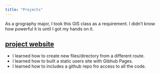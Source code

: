 ```yaml
---
title: "Projects"
---
```


As a grography major, I took this GIS class as a requirement. I didn't know how powerful it is until I got my hands on it. 

## [project website](https://github.com/suchaoxi/geog176a_2020.git)

- I learned how to create new files/directory from a different route.
- I learned how to built a static users site with Gibhub Pages.
- I learned how to includes a github repo fro access to all the code.